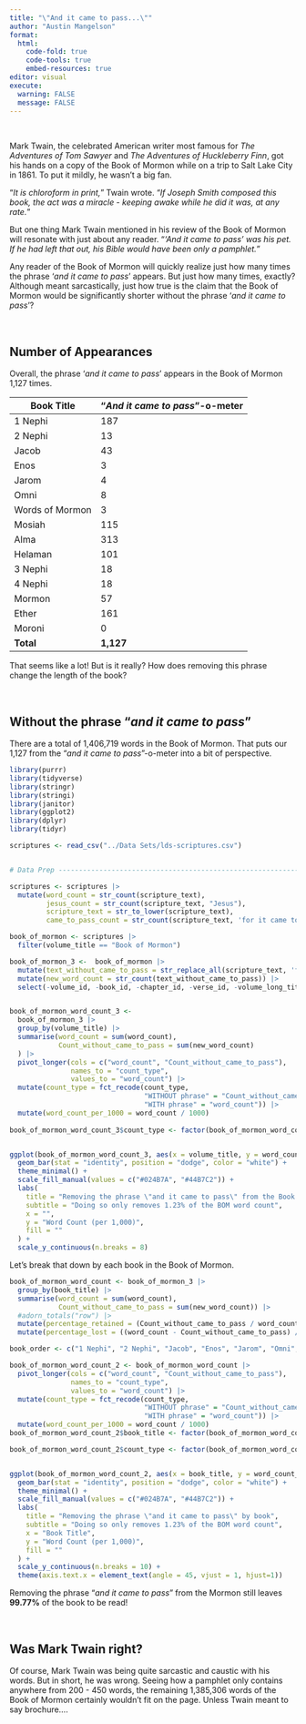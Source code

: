 ```yaml
---
title: "\"And it came to pass...\""
author: "Austin Mangelson"
format: 
  html:
    code-fold: true
    code-tools: true
    embed-resources: true
editor: visual
execute: 
  warning: FALSE
  message: FALSE
---
```


<br>

Mark Twain, the celebrated American writer most famous for *The Adventures of Tom Sawyer* and *The Adventures of Huckleberry Finn*, got his hands on a copy of the Book of Mormon while on a trip to Salt Lake City in 1861. To put it mildly, he wasn't a big fan.

"*It is chloroform in print,*" Twain wrote. "*If Joseph Smith composed this book, the act was a miracle - keeping awake while he did it was, at any rate.*"

But one thing Mark Twain mentioned in his review of the Book of Mormon will resonate with just about any reader. "*'And it came to pass' was his pet. If he had left that out, his Bible would have been only a pamphlet.*"

Any reader of the Book of Mormon will quickly realize just how many times the phrase '*and it came to pass*' appears. But just how many times, exactly? Although meant sarcastically, just how true is the claim that the Book of Mormon would be significantly shorter without the phrase '*and it came to pass*'?

<br>

## Number of Appearances

Overall, the phrase '*and it came to pass*' appears in the Book of Mormon 1,127 times. <br>

| Book Title      | "*And it came to pass*"-o-meter |
|-----------------|---------------------------------|
| 1 Nephi         | 187                             |
| 2 Nephi         | 13                              |
| Jacob           | 43                              |
| Enos            | 3                               |
| Jarom           | 4                               |
| Omni            | 8                               |
| Words of Mormon | 3                               |
| Mosiah          | 115                             |
| Alma            | 313                             |
| Helaman         | 101                             |
| 3 Nephi         | 18                              |
| 4 Nephi         | 18                              |
| Mormon          | 57                              |
| Ether           | 161                             |
| Moroni          | 0                               |
| **Total**       | **1,127**                       |

That seems like a lot! But is it really? How does removing this phrase change the length of the book?

<br>

## Without the phrase "*and it came to pass*"

There are a total of 1,406,719 words in the Book of Mormon. That puts our 1,127 from the "*and it came to pass*"-o-meter into a bit of perspective.

```r

library(purrr)
library(tidyverse)
library(stringr)
library(stringi)
library(janitor)
library(ggplot2)
library(dplyr)
library(tidyr)

scriptures <- read_csv("../Data Sets/lds-scriptures.csv")


# Data Prep ---------------------------------------------------------------

scriptures <- scriptures |> 
  mutate(word_count = str_count(scripture_text),
         jesus_count = str_count(scripture_text, "Jesus"),
         scripture_text = str_to_lower(scripture_text),
         came_to_pass_count = str_count(scripture_text, 'for it came to pass|and it came to pass'))

```

```r

book_of_mormon <- scriptures |> 
  filter(volume_title == "Book of Mormon")

book_of_mormon_3 <-  book_of_mormon |> 
  mutate(text_without_came_to_pass = str_replace_all(scripture_text, 'for it came to pass|and it came to pass', "")) |> 
  mutate(new_word_count = str_count(text_without_came_to_pass)) |> 
  select(-volume_id, -book_id, -chapter_id, -verse_id, -volume_long_title, -book_long_title, -book_subtitle, -volume_short_title, -volume_lds_url, -book_lds_url)


book_of_mormon_word_count_3 <- 
  book_of_mormon_3 |> 
  group_by(volume_title) |> 
  summarise(word_count = sum(word_count),
            Count_without_came_to_pass = sum(new_word_count)
  ) |> 
  pivot_longer(cols = c("word_count", "Count_without_came_to_pass"), 
               names_to = "count_type", 
               values_to = "word_count") |> 
  mutate(count_type = fct_recode(count_type,
                                 "WITHOUT phrase" = "Count_without_came_to_pass",
                                 "WITH phrase" = "word_count")) |> 
  mutate(word_count_per_1000 = word_count / 1000)
  
book_of_mormon_word_count_3$count_type <- factor(book_of_mormon_word_count_3$count_type, levels = c("WITH phrase", "WITHOUT phrase"))


ggplot(book_of_mormon_word_count_3, aes(x = volume_title, y = word_count_per_1000, fill = count_type)) +
  geom_bar(stat = "identity", position = "dodge", color = "white") +
  theme_minimal() +
  scale_fill_manual(values = c("#024B7A", "#44B7C2")) +
  labs(
    title = "Removing the phrase \"and it came to pass\" from the Book of Mormon",
    subtitle = "Doing so only removes 1.23% of the BOM word count",
    x = "", 
    y = "Word Count (per 1,000)", 
    fill = ""
  ) +
  scale_y_continuous(n.breaks = 8)


```

Let's break that down by each book in the Book of Mormon.

```r

book_of_mormon_word_count <- book_of_mormon_3 |> 
  group_by(book_title) |> 
  summarise(word_count = sum(word_count),
            Count_without_came_to_pass = sum(new_word_count)) |> 
  #adorn_totals("row") |> 
  mutate(percentage_retained = (Count_without_came_to_pass / word_count) * 100) |> 
  mutate(percentage_lost = ((word_count - Count_without_came_to_pass) / word_count) * 100)

book_order <- c("1 Nephi", "2 Nephi", "Jacob", "Enos", "Jarom", "Omni", "Words of Mormon", "Mosiah", "Alma", "Helaman", "3 Nephi", "4 Nephi", "Mormon", "Ether", "Moroni")

book_of_mormon_word_count_2 <- book_of_mormon_word_count |> 
  pivot_longer(cols = c("word_count", "Count_without_came_to_pass"), 
               names_to = "count_type", 
               values_to = "word_count") |> 
  mutate(count_type = fct_recode(count_type,
                                 "WITHOUT phrase" = "Count_without_came_to_pass",
                                 "WITH phrase" = "word_count")) |> 
  mutate(word_count_per_1000 = word_count / 1000)
book_of_mormon_word_count_2$book_title <- factor(book_of_mormon_word_count_2$book_title, levels = book_order)

```

```r

book_of_mormon_word_count_2$count_type <- factor(book_of_mormon_word_count_2$count_type, levels = c("WITH phrase", "WITHOUT phrase"))


ggplot(book_of_mormon_word_count_2, aes(x = book_title, y = word_count_per_1000, fill = count_type)) +
  geom_bar(stat = "identity", position = "dodge", color = "white") +
  theme_minimal() +
  scale_fill_manual(values = c("#024B7A", "#44B7C2")) +
  labs(
    title = "Removing the phrase \"and it came to pass\" by book",
    subtitle = "Doing so only removes 1.23% of the BOM word count",
    x = "Book Title", 
    y = "Word Count (per 1,000)", 
    fill = ""
  ) +
  scale_y_continuous(n.breaks = 10) +
  theme(axis.text.x = element_text(angle = 45, vjust = 1, hjust=1))


```

Removing the phrase "*and it came to pass*" from the Mormon still leaves **99.77%** of the book to be read!

<br>

## Was Mark Twain right?

Of course, Mark Twain was being quite sarcastic and caustic with his words. But in short, he was wrong. Seeing how a pamphlet only contains anywhere from 200 - 450 words, the remaining 1,385,306 words of the Book of Mormon certainly wouldn't fit on the page. Unless Twain meant to say brochure....
